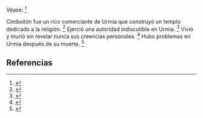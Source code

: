 Véase: <ref name="n0">{{lib|LU|134|3|4}}</ref> 

Cimboitón fue un rico comerciante de Urmia que construyó un templo dedicado a la religión. <ref name="n1">{{lib|LU|134|3|2}}</ref> Ejerció una autoridad indiscutible en Urmia. <ref name="n2">{{lib|LU|134|4|10}}</ref> Vivió y murió sin revelar nunca sus creencias personales. <ref name="n3">{{lib|LU|134|3|3}}</ref> Hubo problemas en Urmia después de su muerte. <ref name="n4">{{lib|LU|134|6|14}}</ref> 

== Referencias ==

<references/>
